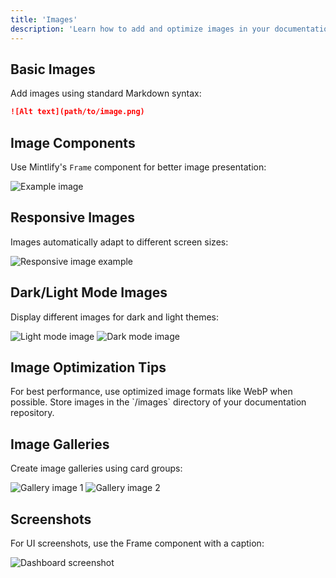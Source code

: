 ```yaml
---
title: 'Images'
description: 'Learn how to add and optimize images in your documentation'
---
```


## Basic Images

Add images using standard Markdown syntax:

```markdown
![Alt text](path/to/image.png)
```

## Image Components

Use Mintlify's `Frame` component for better image presentation:

<Frame>
  <img src="https://via.placeholder.com/600x300" alt="Example image" />
</Frame>

## Responsive Images

Images automatically adapt to different screen sizes:

<Frame caption="This image scales responsively">
  <img src="https://via.placeholder.com/800x400" alt="Responsive image example" />
</Frame>

## Dark/Light Mode Images

Display different images for dark and light themes:

<img
  className="block dark:hidden"
  src="https://via.placeholder.com/400x200/ffffff/000000?text=Light+Mode"
  alt="Light mode image"
/>
<img
  className="hidden dark:block"
  src="https://via.placeholder.com/400x200/000000/ffffff?text=Dark+Mode"
  alt="Dark mode image"
/>

## Image Optimization Tips

<Tip>
  For best performance, use optimized image formats like WebP when possible.
</Tip>

<Note>
  Store images in the `/images` directory of your documentation repository.
</Note>

## Image Galleries

Create image galleries using card groups:

<CardGroup cols={2}>
  <Card>
    <Frame>
      <img src="https://via.placeholder.com/300x200" alt="Gallery image 1" />
    </Frame>
  </Card>
  <Card>
    <Frame>
      <img src="https://via.placeholder.com/300x200" alt="Gallery image 2" />
    </Frame>
  </Card>
</CardGroup>

## Screenshots

For UI screenshots, use the Frame component with a caption:

<Frame caption="Speckit Dashboard Overview">
  <img src="https://via.placeholder.com/800x500" alt="Dashboard screenshot" />
</Frame>

